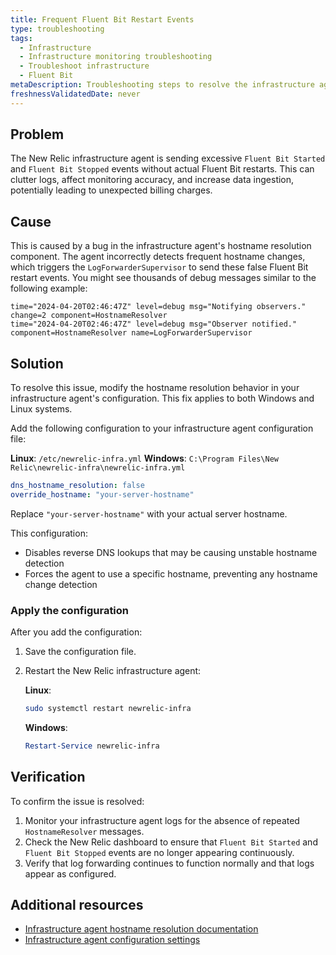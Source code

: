 ```yaml
---
title: Frequent Fluent Bit Restart Events
type: troubleshooting
tags:
  - Infrastructure
  - Infrastructure monitoring troubleshooting
  - Troubleshoot infrastructure
  - Fluent Bit
metaDescription: Troubleshooting steps to resolve the infrastructure agent bug causing endless Fluent Bit restart events due to hostname resolution issues.
freshnessValidatedDate: never
---
```


## Problem

The New Relic infrastructure agent is sending excessive `Fluent Bit Started` and `Fluent Bit Stopped` events without actual Fluent Bit restarts. This can clutter logs, affect monitoring accuracy, and increase data ingestion, potentially leading to unexpected billing charges.  

## Cause

This is caused by a bug in the infrastructure agent's hostname resolution component. The agent incorrectly detects frequent hostname changes, which triggers the `LogForwarderSupervisor` to send these false Fluent Bit restart events. You might see thousands of debug messages similar to the following example:  

```
time="2024-04-20T02:46:47Z" level=debug msg="Notifying observers." change=2 component=HostnameResolver
time="2024-04-20T02:46:47Z" level=debug msg="Observer notified." component=HostnameResolver name=LogForwarderSupervisor
```

## Solution

To resolve this issue, modify the hostname resolution behavior in your infrastructure agent's configuration. This fix applies to both Windows and Linux systems.  

Add the following configuration to your infrastructure agent configuration file:

**Linux**: `/etc/newrelic-infra.yml`
**Windows**: `C:\Program Files\New Relic\newrelic-infra\newrelic-infra.yml`

```yml
dns_hostname_resolution: false
override_hostname: "your-server-hostname"
```

Replace `"your-server-hostname"` with your actual server hostname.

This configuration:
- Disables reverse DNS lookups that may be causing unstable hostname detection
- Forces the agent to use a specific hostname, preventing any hostname change detection

### Apply the configuration

After you add the configuration:

1. Save the configuration file.
2. Restart the New Relic infrastructure agent:

   **Linux**:
   ```bash
   sudo systemctl restart newrelic-infra
   ```

   **Windows**:
   ```powershell
   Restart-Service newrelic-infra
   ```

## Verification

To confirm the issue is resolved:

1. Monitor your infrastructure agent logs for the absence of repeated `HostnameResolver` messages.
2. Check the New Relic dashboard to ensure that `Fluent Bit Started` and `Fluent Bit Stopped` events are no longer appearing continuously.  
3. Verify that log forwarding continues to function normally and that logs appear as configured.

## Additional resources

* [Infrastructure agent hostname resolution documentation](https://github.com/newrelic/infrastructure-agent/blob/master/docs/hostname_resolution.md)
* [Infrastructure agent configuration settings](/docs/infrastructure/install-infrastructure-agent/configuration/infrastructure-agent-configuration-settings/)
